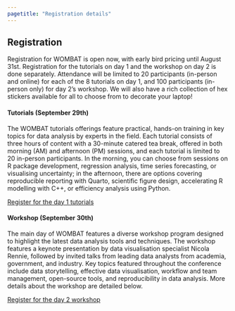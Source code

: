 ```yaml
---
pagetitle: "Registration details"
---
```


## Registration

Registration for WOMBAT is open now, with early bird pricing until August 31st. Registration for the tutorials on day 1 and the workshop on day 2 is done separately. Attendance will be limited to 20 participants (in-person and online) for each of the 8 tutorials on day 1, and 100 participants (in-person only) for day 2's workshop. We will also have a rich collection of hex stickers available for all to choose from to decorate your laptop!

#### Tutorials (September 29th)

The WOMBAT tutorials offerings feature practical, hands-on training in key topics for data analysis by experts in the field. Each tutorial consists of three hours of content with a 30-minute catered tea break, offered in both morning (AM) and afternoon (PM) sessions, and each tutorial is limited to 20 in-person participants. In the morning, you can choose from sessions on R package development, regression analysis, time series forecasting, or visualising uncertainty; in the afternoon, there are options covering reproducible reporting with Quarto, scientific figure design, accelerating R modelling with C++, or efficiency analysis using Python.

::: register-btn
[Register for the day 1 tutorials](https://events.humanitix.com/wombat-2025-day-1-tutorials)
:::

#### Workshop (September 30th)

The main day of WOMBAT features a diverse workshop program designed to highlight the latest data analysis tools and techniques. The workshop features a keynote presentation by data visualisation specialist Nicola Rennie, followed by invited talks from leading data analysts from academia, government, and industry. Key topics featured throughout the conference include data storytelling, effective data visualisation, workflow and team management, open-source tools, and reproducibility in data analysis. More details about the workshop are detailed below.

<!-- We will also have a rich collection of hex stickers available on both days for all to choose from to decorate your laptop! -->

::: register-btn
[Register for the day 2 workshop](https://events.humanitix.com/wombat-2025-day-2-workshop)
:::

<br/>
<br/>
